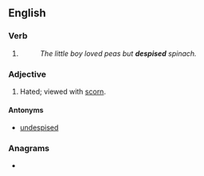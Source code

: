 ==English==

===Verb===
{{head|en|verb form}}

# {{en-past of|despise}}
#: ''The little boy loved peas but '''despised''' spinach.''

===Adjective===
{{en-adj}}

# Hated; viewed with [[scorn]].
#: {{ux|en|The dictator's cruelty made him the most '''despised''' person in the region.}}

====Antonyms====
* [[undespised]]

===Anagrams===
* {{anagrams|en|depsides|dispeeds}}